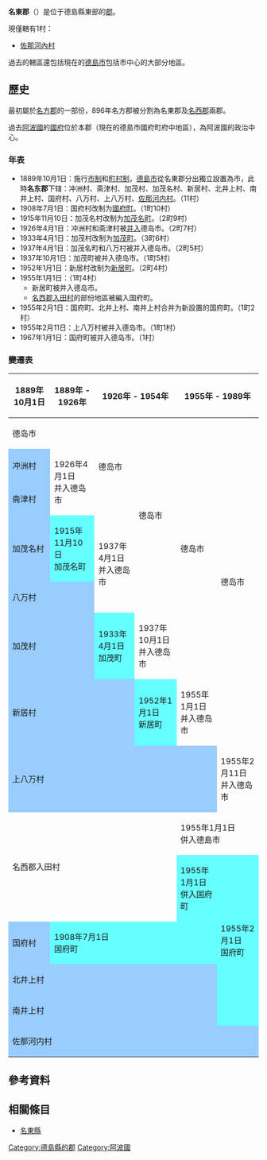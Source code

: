 {{日本郡
| 郡 = 名東郡
| 日文原名 = 名東郡
| 平假名 = みょうどうぐん
| 羅馬字拼音 = Myōdō-gun
| 地圖 = [[File:Tokushima-sanagochi-village.svg|250px]]
| 都道府縣 = 德島縣
| 編號 = 
| 町 = 
| 村 = 1
| 經度 = 
| 緯度 = 
| 註記 = 
|}}

'''名東郡'''（{{jpn|j=名東郡|hg=みょうどうぐん|rm=Myōdō gun|f=y}}）是位于德島縣東部的[[郡|郡]]。

現僅轄有1村：
* [[佐那河內村|佐那河內村]]

過去的轄區還包括現在的[[德島市|德島市]]包括市中心的大部分地區。

== 歷史 ==

最初屬於[[名方郡|名方郡]]的一部份，896年名方郡被分割為名東郡及[[名西郡|名西郡]]兩郡。

過去[[阿波國|阿波國]]的[[國府_(日本歷史)|國府]]位於本郡（現在的德島市國府町府中地區），為阿波國的政治中心。

=== 年表 ===

* 1889年10月1日：施行[[市制_(日本)|市制]]和[[町村制|町村制]]，[[德島市|德島市]]從名東郡分出獨立設置為市，此時'''名东郡'''下辖：冲洲村、斋津村、加茂村、加茂名村、新居村、北井上村、南井上村、国府村、八万村、上八万村、[[佐那河内村|佐那河内村]]。（11村）
* 1908年7月1日：国府村改制为[[國府町_(德島縣)|國府町]]。（1町10村）
* 1915年11月10日：加茂名村改制为[[加茂名町|加茂名町]]。（2町9村）
* 1926年4月1日：冲洲村和斋津村被[[市町村合併|并入]]德岛市。（2町7村）
* 1933年4月1日：加茂村改制为[[加茂町_(德岛县名东郡)|加茂町]]。（3町6村）
* 1937年4月1日：加茂名町和八万村被并入德岛市。（2町5村）
* 1937年10月1日：加茂町被并入德岛市。（1町5村）
* 1952年1月1日：新居村改制为[[新居町_(德岛县)|新居町]]。（2町4村）
* 1955年1月1日：（1町4村）
** 新居町被并入德岛市。
** [[名西郡|名西郡]][[入田村|入田村]]的部份地區被編入国府町。
* 1955年2月1日：国府町、北井上村、南井上村合并为新設置的国府町。（1町2村）
* 1955年2月11日：上八万村被并入德岛市。（1町1村）
* 1967年1月1日：国府町被并入德岛市。（1村）

=== 變遷表 ===

{| class="wikitable" style="font-size:x-small"
! 1889年10月1日
! 1889年 - 1926年
! colspan=2 | 1926年 - 1954年
! colspan=3 | 1955年 - 1989年
! 1989年 - 现在
! 现在
|-
| colspan=2 | 德岛市
| rowspan=3 | 德岛市
| rowspan=5 | 德岛市
| rowspan=6 | 德岛市
| rowspan=7 | 德岛市
| rowspan=9 | 德岛市
| rowspan=13 colspan=2 | 德岛市
|-
| style="background-color:#9cf;" | 冲洲村
| rowspan=2 | 1926年4月1日<br />并入德岛市
|-
| style="background-color:#9cf;" | 斋津村
|-
| style="background-color:#9cf;" | 加茂名村
| style="background-color:#6ff;" | 1915年11月10日<br />加茂名町
| rowspan=2 | 1937年4月1日<br />并入德岛市
|-
| colspan=2 style="background-color:#9cf;" | 八万村
|-
| colspan=2 style="background-color:#9cf;" | 加茂村
| style="background-color:#6ff;" | 1933年4月1日<br />加茂町
| 1937年10月1日<br />并入德岛市
|-
| colspan=3 style="background-color:#9cf;" | 新居村
| style="background-color:#6ff;" | 1952年1月1日<br />新居町
| 1955年1月1日<br />并入德岛市
|-
| colspan=5 style="background-color:#9cf;" | 上八万村
| 1955年2月11日<br />并入德岛市
|-
| rowspan=2 colspan=4 | 名西郡入田村
| colspan=2 | 1955年1月1日<br>併入德島市
|-
| style="background-color:#6ff;" | 1955年1月1日<br />併入国府町
| rowspan=4 style="background-color:#6ff;" | 1955年2月1日<br />国府町
| rowspan=4 | 1967年1月1日<br />并入德岛市
|-
| style="background-color:#9cf;" | 国府村
| colspan=4 style="background-color:#6ff;" | 1908年7月1日<br />国府町
|-
| colspan=5 style="background-color:#9cf;" | 北井上村
|-
| colspan=5 style="background-color:#9cf;" | 南井上村
|-
| colspan=9 style="background-color:#9cf;" | 佐那河内村
|}

== 參考資料 ==
{{reflist}}

== 相關條目 ==

* [[名東縣|名東縣]]

{{德島縣}}
{{阿波國的郡}}

[[Category:德島縣的郡|Category:德島縣的郡]]
[[Category:阿波國|Category:阿波國]]